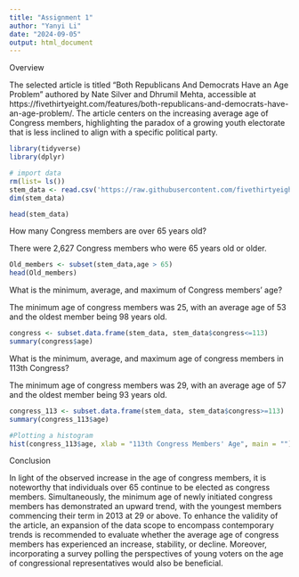 ---
title: "Assignment 1"
author: "Yanyi Li"
date: "2024-09-05"
output: html_document
---

Overview

  The selected article is titled "Both Republicans And Democrats Have an Age Problem" authored by Nate Silver and Dhrumil Mehta, accessible at https://fivethirtyeight.com/features/both-republicans-and-democrats-have-an-age-problem/. The article centers on the increasing average age of Congress members, highlighting the paradox of a growing youth electorate that is less inclined to align with a specific political party.

```{r include=FALSE}
library(tidyverse)
library(dplyr)
```


```{r}
# import data
rm(list= ls())
stem_data <- read.csv('https://raw.githubusercontent.com/fivethirtyeight/data/master/congress-age/congress-terms.csv')
dim(stem_data)
```


```{r}
head(stem_data)
```


How many Congress members are over 65 years old?

There were 2,627 Congress members who were 65 years old or older.
```{r}
Old_members <- subset(stem_data,age > 65)
head(Old_members)
```


What is the minimum, average, and maximum of Congress members' age?

The minimum age of congress members was 25, with an average age of 53 and the oldest member being 98 years old.
```{r}
congress <- subset.data.frame(stem_data, stem_data$congress<=113)
summary(congress$age)
```


What is the minimum, average, and maximum age of congress members in 113th Congress?

The minimum age of congress members was 29, with an average age of 57 and the oldest member being 93 years old.
```{r}
congress_113 <- subset.data.frame(stem_data, stem_data$congress>=113)
summary(congress_113$age)
```
```{r}
#Plotting a histogram
hist(congress_113$age, xlab = "113th Congress Members' Age", main = "")
```


Conclusion

  In light of the observed increase in the age of congress members, it is noteworthy that individuals over 65 continue to be elected as congress members. Simultaneously, the minimum age of newly initiated congress members has demonstrated an upward trend, with the youngest members commencing their term in 2013 at 29 or above. To enhance the validity of the article, an expansion of the data scope to encompass contemporary trends is recommended to evaluate whether the average age of congress members has experienced an increase, stability, or decline. Moreover, incorporating a survey polling the perspectives of young voters on the age of congressional representatives would also be beneficial.